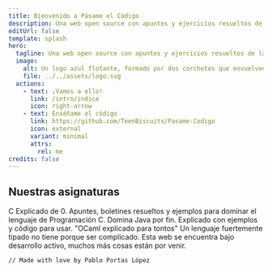 ```yaml
---
title: Bienvenido a Pásame el Código
description: Una web open source con apuntes y ejercicios resueltos de las diferentes asignaturas que componen el Grado de Enxeñería Informática da Universidade da Coruña.
editUrl: false
template: splash
hero:
  tagline: Una web open source con apuntes y ejercicios resueltos de las diferentes asignaturas que componen el Grado de Enxeñería Informática da Universidade da Coruña.
  image:
    alt: Un logo azul flotante, formado por dos corchetes que envuelven una P y una C.
    file: ../../assets/logo.svg
  actions:
    - text: ¡Vamos a ello!
      link: /intro/indice
      icon: right-arrow
    - text: Enséñame el código
      link: https://github.com/TeenBiscuits/Pasame-Codigo
      icon: external
      variant: minimal
      attrs:
        rel: me
credits: false
---
```




## Nuestras asignaturas

<CardGrid stagger>
	<Card title="Programación I & II" icon="seti:c">
		C Explicado de 0. Apuntes, boletines resueltos y ejemplos para dominar el lenguaje de Programación C.
	</Card>
	<Card title="Diseño de Software" icon="seti:java">
		Domina Java por fin. Explicado con ejemplos y código para usar.
	</Card>
	<Card title="Paradigmas de la Programación" icon="seti:ocaml">
		"OCaml explicado para tontos" Un lenguaje fuertemente tipado no tiene porque ser complicado.
	</Card>
  <Card title="Más que están por venir..." icon="seti:notebook">
    Esta web se encuentra bajo desarrollo activo, muchos más cosas están por venir.
  </Card>
</CardGrid>

<AboutMe>

```bash
// Made with love by Pablo Portas López
```

</AboutMe>
